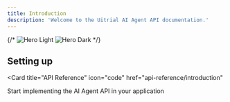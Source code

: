 ```yaml
---
title: Introduction
description: 'Welcome to the Uitrial AI Agent API documentation.'
---
```


{/* <img
  className="block dark:hidden"
  src="/images/hero-light.svg"
  alt="Hero Light"
/>
<img
  className="hidden dark:block"
  src="/images/hero-dark.svg"
  alt="Hero Dark"
/> */}

## Setting up

<Card
  title="API Reference"
  icon="code"
  href="api-reference/introduction"
>
  Start implementing the AI Agent API in your application
</Card>